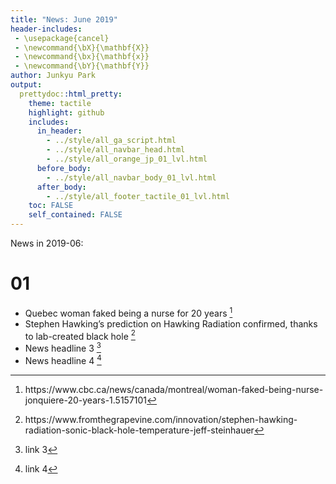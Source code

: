 ```yaml
---
title: "News: June 2019"
header-includes:
 - \usepackage{cancel}
 - \newcommand{\bX}{\mathbf{X}}
 - \newcommand{\bx}{\mathbf{x}}
 - \newcommand{\bY}{\mathbf{Y}}
author: Junkyu Park
output: 
  prettydoc::html_pretty:
    theme: tactile
    highlight: github
    includes:
      in_header: 
        - ../style/all_ga_script.html
        - ../style/all_navbar_head.html
        - ../style/all_orange_jp_01_lvl.html
      before_body:
        - ../style/all_navbar_body_01_lvl.html
      after_body:
        - ../style/all_footer_tactile_01_lvl.html
    toc: FALSE
    self_contained: FALSE
---
```


News in 2019-06:



# 01

* Quebec woman faked being a nurse for 20 years [^1] 
* Stephen Hawking's prediction on Hawking Radiation confirmed, thanks to lab-created black hole [^2]
* News headline 3 [^3]
* News headline 4 [^4]


[^1]: https://www.cbc.ca/news/canada/montreal/woman-faked-being-nurse-jonquiere-20-years-1.5157101
[^2]: https://www.fromthegrapevine.com/innovation/stephen-hawking-radiation-sonic-black-hole-temperature-jeff-steinhauer
[^3]: link 3
[^4]: link 4




